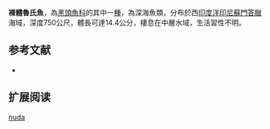 {{Speciesbox
| name = 裸體魯氏魚
| status = NE
| status_system = IUCN3.1
| image = 
| image_width = 250px
| genus = Rouleina
| species = nuda
| authority = [[Brauer|Brauer]], 1906
| synonyms = *''Aleposomus nudus'',Brauer, 1906
}}

'''裸體魯氏魚'''，為[[黑頭魚科|黑頭魚科]]的其中一[[種|種]]，為深海魚類，分布於西[[印度洋|印度洋]][[印尼|印尼]][[蘇門答臘|蘇門答臘]]海域，深度750公尺，體長可達14.4公分，棲息在中層水域，生活習性不明。

==参考文献==
*{{FishBase_species|genus=Rouleina|species=nuda|year=2015|month=9}}

== 扩展阅读 ==
{{refbegin}}
{{wikispecies-inline|Rouleina nuda|裸體魯氏魚}}
{{refend}}
{{Taxonbar|from=Q4397587}}

[[Category:魯氏魚屬|nuda]]